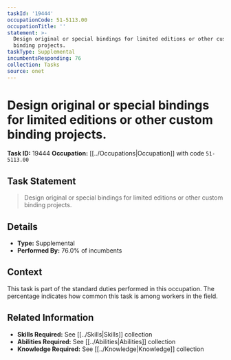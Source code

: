 ```yaml
---
taskId: '19444'
occupationCode: 51-5113.00
occupationTitle: ''
statement: >-
  Design original or special bindings for limited editions or other custom
  binding projects.
taskType: Supplemental
incumbentsResponding: 76
collection: Tasks
source: onet
---
```

# Design original or special bindings for limited editions or other custom binding projects.

**Task ID:** 19444
**Occupation:** [[../Occupations|Occupation]] with code `51-5113.00`

## Task Statement

> Design original or special bindings for limited editions or other custom binding projects.

## Details

- **Type:** Supplemental
- **Performed By:** 76.0% of incumbents

## Context

This task is part of the standard duties performed in this occupation. The percentage indicates how common this task is among workers in the field.

## Related Information

- **Skills Required:** See [[../Skills|Skills]] collection
- **Abilities Required:** See [[../Abilities|Abilities]] collection
- **Knowledge Required:** See [[../Knowledge|Knowledge]] collection
